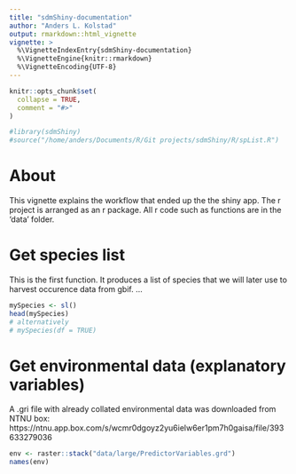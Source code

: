 ```yaml
---
title: "sdmShiny-documentation"
author: "Anders L. Kolstad"
output: rmarkdown::html_vignette
vignette: >
  %\VignetteIndexEntry{sdmShiny-documentation}
  %\VignetteEngine{knitr::rmarkdown}
  %\VignetteEncoding{UTF-8}
---
```


```r
knitr::opts_chunk$set(
  collapse = TRUE,
  comment = "#>"
)
```


```r
#library(sdmShiny)
#source("/home/anders/Documents/R/Git projects/sdmShiny/R/spList.R")
```

# About
This vignette explains the workflow that ended up the the shiny app. The r project is arranged as an r package. All r code such as functions are in the 'data' folder.

# Get species list
This is the first function. It produces a list of species that we will later use to harvest occurence data from gbif. ...
```r
mySpecies <- sl()
head(mySpecies)
# alternatively
# mySpecies(df = TRUE)
```

# Get environmental data (explanatory variables)
A .gri file with already collated environmental data was downloaded from NTNU box: https://ntnu.app.box.com/s/wcmr0dgoyz2yu6ielw6er1pm7h0gaisa/file/393633279036

```r
env <- raster::stack("data/large/PredictorVariables.grd")
names(env)
```

